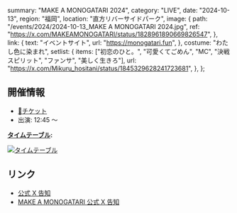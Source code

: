   summary: "MAKE A MONOGATARI 2024",
  category: "LIVE",
  date: "2024-10-13",
  region: "福岡",
  location: "直方リバーサイドパーク",
  image: {
    path: "/events/2024/2024-10-13_MAKE A MONOGATARI 2024.jpg",
    ref: "https://x.com/MAKEAMONOGATARI/status/1828961890669826547",
  },
  link: {
    text: "イベントサイト",
    url: "https://monogatari.fun",
  },
  costume: "わたし色に染まれ",
  setlist: {
    items: ["初恋のひと。", "可愛くてごめん", "MC", "決戦スピリット", "ファンサ", "美しく生きろ"],
    url: "https://x.com/Mikuru_hositani/status/1845329628241723681",
  },
};

## 開催情報

- [🎫チケット](https://monogatari.fun/#tickets)
- 出演: 12:45 ～

**[タイムテーブル](https://x.com/MAKEAMONOGATARI/status/1834566612835504306):**

[![タイムテーブル](/events/2024/2024-10-13_MAKE%20A%20MONOGATARI%202024_タイムテーブル.jpg)](/events/2024/2024-10-13_MAKE%20A%20MONOGATARI%202024_タイムテーブル.jpg)

## リンク

- [公式 X 告知](https://x.com/takanenofficial/status/1831308808330912198)
- [MAKE A MONOGATARI 公式 X 告知](https://x.com/MAKEAMONOGATARI/status/1797825610175447054)
